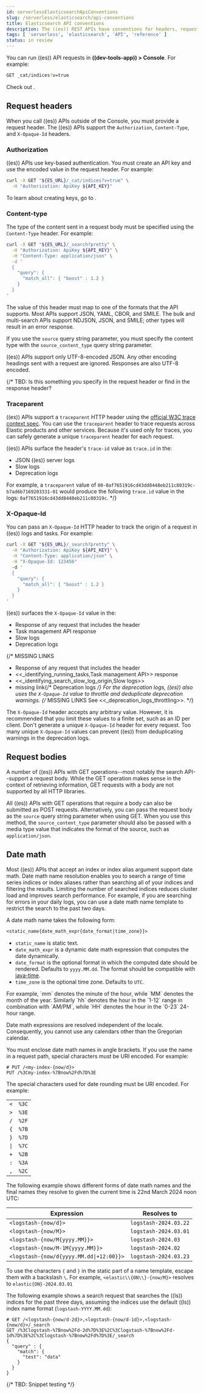 ```yaml
---
id: serverlessElasticsearchApiConventions
slug: /serverless/elasticsearch/api-conventions
title: Elasticsearch API conventions
description: The ((es)) REST APIs have conventions for headers, request bodies, and date math.
tags: [ 'serverless', 'elasticsearch', 'API', 'reference' ]
status: in review
---
```



<InReview />

You can run ((es)) API requests in **((dev-tools-app)) > Console**.
For example:

```sh
GET _cat/indices?v=true
```

Check out <DocLink id="serverlessElasticsearchDevToolsConsole" />.

## Request headers

When you call ((es)) APIs outside of the Console, you must provide a request header.
The ((es)) APIs support the `Authorization`, `Content-Type`, and `X-Opaque-Id` headers.

### Authorization

((es)) APIs use key-based authentication.
You must create an API key and use the encoded value in the request header.
For example:

```bash
curl -X GET "${ES_URL}/_cat/indices?v=true" \
  -H "Authorization: ApiKey ${API_KEY}"
```

To learn about creating keys, go to <DocLink id="serverlessApiKeys"/>.

### Content-type

The type of the content sent in a request body must be specified using the `Content-Type` header.
For example:

```bash
curl -X GET "${ES_URL}/_search?pretty" \
  -H "Authorization: ApiKey ${API_KEY}" \
  -H "Content-Type: application/json" \
  -d '
  {
    "query": {
      "match_all": { "boost" : 1.2 }
    }
  }
'
```

The value of this header must map to one of the formats that the API supports.
Most APIs support JSON, YAML, CBOR, and SMILE.
The bulk and multi-search APIs support NDJSON, JSON, and SMILE; other types will result in an error response.

If you use the `source` query string parameter, you must specify the content type with the `source_content_type` query string parameter.

((es)) APIs support only UTF-8-encoded JSON.
Any other encoding headings sent with a request are ignored.
Responses are also UTF-8 encoded.

{/*
TBD: Is this something you specify in the request header or find in the response header?
### Traceparent

((es)) APIs support a `traceparent` HTTP header using the [official W3C trace context spec](https://www.w3.org/TR/trace-context/#traceparent-header).
You can use the `traceparent` header to trace requests across Elastic products and other services.
Because it's used only for traces, you can safely generate a unique `traceparent` header for each request.

((es)) APIs surface the header's `trace-id` value as `trace.id` in the:

* JSON ((es)) server logs
* Slow logs
* Deprecation logs

For example, a `traceparent` value of `00-0af7651916cd43dd8448eb211c80319c-b7ad6b7169203331-01` would produce the following
`trace.id` value in the logs: `0af7651916cd43dd8448eb211c80319c`.
*/}

### X-Opaque-Id

You can pass an `X-Opaque-Id` HTTP header to track the origin of a request in ((es)) logs and tasks.
For example:

```bash
curl -X GET "${ES_URL}/_search?pretty" \
  -H "Authorization: ApiKey ${API_KEY}" \
  -H "Content-Type: application/json" \
  -H "X-Opaque-Id: 123456"
  -d '
  {
    "query": {
      "match_all": { "boost" : 1.2 }
    }
  }
'
```

((es)) surfaces the `X-Opaque-Id` value in the:

* Response of any request that includes the header
* Task management API response
* Slow logs
* Deprecation logs

{/* MISSING LINKS
* Response of any request that includes the header
* \<\<_identifying_running_tasks,Task management API>> response
* \<\<_identifying_search_slow_log_origin,Slow logs>>
* <DocBadge><DocIcon size="s" type="unlink" title="missing link"/> missing link</DocBadge>{/*  <DocLink id="enElasticsearchReferenceLogging" section="deprecation-logging">Deprecation logs</DocLink>
*/}
For the deprecation logs, ((es)) also uses the `X-Opaque-Id` value to throttle and deduplicate deprecation warnings.
{/* MISSING LINKS
See \<\<_deprecation_logs_throttling>>.
*/}

The `X-Opaque-Id` header accepts any arbitrary value.
However, it is recommended that you limit these values to a finite set, such as an ID per client.
Don't generate a unique `X-Opaque-Id` header for every request.
Too many unique `X-Opaque-Id` values can prevent ((es)) from deduplicating warnings in the deprecation logs.

## Request bodies

A number of ((es)) APIs with GET operations--most notably the search API--support a request body.
While the GET operation makes sense in the context of retrieving information, GET requests with a body are not supported by all HTTP libraries.

All ((es)) APIs with GET operations that require a body can also be submitted as POST requests.
Alternatively, you can pass the request body as the `source` query string parameter when using GET.
When you use this method, the `source_content_type` parameter should also be passed with a media type value that indicates the format of the source, such as `application/json`.

## Date math

Most ((es)) APIs that accept an index or index alias argument support date math.
Date math name resolution enables you to search a range of time series indices or index aliases rather than searching all of your indices and filtering the results.
Limiting the number of searched indices reduces cluster load and improves search performance.
For example, if you are searching for errors in your daily logs, you can use a date math name template to restrict the search to the past two days.

A date math name takes the following form:

```txt
<static_name{date_math_expr{date_format|time_zone}}>
```
- `static_name` is static text.
- `date_math_expr` is a dynamic date math expression that computes the date dynamically.
- `date_format` is the optional format in which the computed date should be rendered. Defaults to `yyyy.MM.dd`. The format should be compatible with [java-time](https://docs.oracle.com/javase/8/docs/api/java/time/format/DateTimeFormatter.html).
- `time_zone` is the optional time zone. Defaults to `UTC`.

<DocCallOut title="Pay attention to the use of lower and uppercase letters in the date_format.">
For example, `mm` denotes the minute of the hour, while `MM` denotes the month of the year.
Similarly `hh` denotes the hour in the `1-12` range in combination with `AM/PM`, while `HH` denotes the hour in the `0-23` 24-hour range.
</DocCallOut>

Date math expressions are resolved independent of the locale.
Consequently, you cannot use any calendars other than the Gregorian calendar.

You must enclose date math names in angle brackets.
If you use the name in a request path, special characters must be URI encoded.
For example:

```console
# PUT /<my-index-{now/d}>
PUT /%3Cmy-index-%7Bnow%2Fd%7D%3E
```

The special characters used for date rounding must be URI encoded.
For example:

|  |  |
|---|---|
| `<` | `%3C` |
| `>` | `%3E` |
| `/` | `%2F` |
| `{` | `%7B` |
| `}` | `%7D` |
| `\|` | `%7C` |
| `+` | `%2B` |
| `:` | `%3A` |
| `,` | `%2C` |

The following example shows different forms of date math names and the final names they resolve to given the current time is 22nd March 2024 noon UTC:

| Expression | Resolves to |
|---|---|
| `<logstash-{now/d}>`                      | `logstash-2024.03.22` |
| `<logstash-{now/M}>`                      | `logstash-2024.03.01` |
| `<logstash-{now/M{yyyy.MM}}>`             | `logstash-2024.03` |
| `<logstash-{now/M-1M{yyyy.MM}}>`          | `logstash-2024.02` |
| `<logstash-{now/d{yyyy.MM.dd\|+12:00}}>`  | `logstash-2024.03.23` |

To use the characters `{` and `}` in the static part of a name template, escape them with a backslash `\`.
For example, `<elastic\\{ON\\}-{now/M}>` resolves to `elastic{ON}-2024.03.01`

The following example shows a search request that searches the ((ls)) indices for the past three days, assuming the indices use the default ((ls)) index name format (`logstash-YYYY.MM.dd`):

```console
# GET /<logstash-{now/d-2d}>,<logstash-{now/d-1d}>,<logstash-{now/d}>/_search
GET /%3Clogstash-%7Bnow%2Fd-2d%7D%3E%2C%3Clogstash-%7Bnow%2Fd-1d%7D%3E%2C%3Clogstash-%7Bnow%2Fd%7D%3E/_search
{
  "query" : {
    "match": {
      "test": "data"
    }
  }
}
```
{/* TBD: Snippet testing */}
